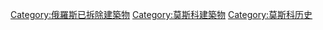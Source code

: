 [[Category:俄羅斯已拆除建築物|Category:俄羅斯已拆除建築物]]
[[Category:莫斯科建築物|Category:莫斯科建築物]]
[[Category:莫斯科历史|Category:莫斯科历史]]